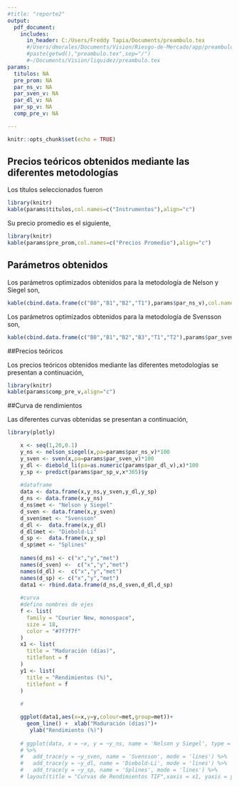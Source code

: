 ```yaml
---
#title: "reporte2"
output: 
  pdf_document:
    includes:
      in_header: C:/Users/Freddy Tapia/Documents/preambulo.tex
      #/Users/dmorales/Documents/Vision/Riesgo-de-Mercado/app/preambulo.tex
      #paste(getwd(),"preambulo.tex",sep="/") 
      #~/Documents/Vision/liquidez/preambulo.tex
params:
  titulos: NA
  pre_prom: NA
  par_ns_v: NA
  par_sven_v: NA
  par_dl_v: NA
  par_sp_v: NA
  comp_pre_v: NA

---
```


```r
knitr::opts_chunk$set(echo = TRUE)
```

## Precios teóricos obtenidos mediante las diferentes metodologías

Los títulos seleccionados fueron

```r
library(knitr)
kable(params$titulos,col.names=c("Instrumentos"),align="c")
```

Su precio promedio es el siguiente,


```r
library(knitr)
kable(params$pre_prom,col.names=c("Precios Promedio"),align="c")
```

## Parámetros obtenidos

Los parámetros optimizados obtenidos para la metodología de Nelson y Siegel son,

```r
kable(cbind.data.frame(c("B0","B1","B2","T1"),params$par_ns_v),col.names=c("Parámetros","Valores"),align="c")
```

Los parámetros optimizados obtenidos para la metodología de Svensson son,

```r
kable(cbind.data.frame(c("B0","B1","B2","B3","T1","T2"),params$par_sven_v),col.names=c("Parámetros","Valores"),align="c")
```

##Precios teóricos

Los precios teóricos obtenidos mediante las diferentes metodologías se presentan a continuación,

```r
library(knitr)
kable(params$comp_pre_v,align="c")
```

##Curva de rendimientos

Las diferentes curvas obtenidas se presentan a continuación,

```r
library(plotly)

    x <- seq(1,20,0.1)
    y_ns <- nelson_siegel(x,pa=params$par_ns_v)*100
    y_sven <- sven(x,pa=params$par_sven_v)*100
    y_dl <- diebold_li(pa=as.numeric(params$par_dl_v),x)*100
    y_sp <- predict(params$par_sp_v,x*365)$y
  
    #dataframe
    data <- data.frame(x,y_ns,y_sven,y_dl,y_sp)
    d_ns <- data.frame(x,y_ns)
    d_ns$met <- "Nelson y Siegel"
    d_sven <- data.frame(x,y_sven)
    d_sven$met <- "Svensson"
    d_dl <-  data.frame(x,y_dl)
    d_dl$met <- "Diebold-Li"
    d_sp <-  data.frame(x,y_sp)
    d_sp$met <- "Splines"
    
    names(d_ns) <- c("x","y","met")
    names(d_sven) <-  c("x","y","met")
    names(d_dl) <-  c("x","y","met")
    names(d_sp) <- c("x","y","met")
    data1 <- rbind.data.frame(d_ns,d_sven,d_dl,d_sp)
    
    #curva 
    #defino nombres de ejes
    f <- list(
      family = "Courier New, monospace",
      size = 18,
      color = "#7f7f7f"
    )
    x1 <- list(
      title = "Maduración (días)",
      titlefont = f
    )
    y1 <- list(
      title = "Rendimientos (%)",
      titlefont = f
    )
    
    #

    ggplot(data1,aes(x=x,y=y,colour=met,group=met))+
      geom_line() +  xlab("Maduración (días)")+
       ylab("Rendimiento (%)")
    
    # ggplot(data, x = ~x, y = ~y_ns, name = 'Nelson y Siegel', type = 'scatter',          mode = 'lines') 
    # %>%
    #   add_trace(y = ~y_sven, name = 'Svensson', mode = 'lines') %>% 
    #   add_trace(y = ~y_dl, name = 'Diebold-Li', mode = 'lines') %>% 
    #   add_trace(y = ~y_sp, name = 'Splines', mode = 'lines') %>%
    # layout(title = "Curvas de Rendimientos TIF",xaxis = x1, yaxis = y1)
```
